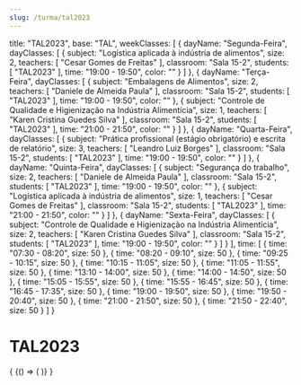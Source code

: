 ```yaml
---
slug: /turma/tal2023
---
```

  title: "TAL2023",
  base: "TAL",
  weekClasses: [
    {
      dayName: "Segunda-Feira",
      dayClasses: [
        {
          subject: "Logística aplicada à indústria de alimentos",
          size: 2,
          teachers: [
            "Cesar Gomes de Freitas"
          ],
          classroom: "Sala 15-2",
          students: [
            "TAL2023"
          ],
          time: "19:00 - 19:50",
          color: ""
        }
      ]
    },
    {
      dayName: "Terça-Feira",
      dayClasses: [
        {
          subject: "Embalagens de Alimentos",
          size: 2,
          teachers: [
            "Daniele de Almeida Paula"
          ],
          classroom: "Sala 15-2",
          students: [
            "TAL2023"
          ],
          time: "19:00 - 19:50",
          color: ""
        },
        {
          subject: "Controle de Qualidade e Higienização na Indústria Alimentícia",
          size: 1,
          teachers: [
            "Karen Cristina Guedes Silva"
          ],
          classroom: "Sala 15-2",
          students: [
            "TAL2023"
          ],
          time: "21:00 - 21:50",
          color: ""
        }
      ]
    },
    {
      dayName: "Quarta-Feira",
      dayClasses: [
        {
          subject: "Prática profissional (estágio obrigatório) e escrita de relatório",
          size: 3,
          teachers: [
            "Leandro Luiz Borges"
          ],
          classroom: "Sala 15-2",
          students: [
            "TAL2023"
          ],
          time: "19:00 - 19:50",
          color: ""
        }
      ]
    },
    {
      dayName: "Quinta-Feira",
      dayClasses: [
        {
          subject: "Segurança do trabalho",
          size: 2,
          teachers: [
            "Daniele de Almeida Paula"
          ],
          classroom: "Sala 15-2",
          students: [
            "TAL2023"
          ],
          time: "19:00 - 19:50",
          color: ""
        },
        {
          subject: "Logística aplicada à indústria de alimentos",
          size: 1,
          teachers: [
            "Cesar Gomes de Freitas"
          ],
          classroom: "Sala 15-2",
          students: [
            "TAL2023"
          ],
          time: "21:00 - 21:50",
          color: ""
        }
      ]
    },
    {
      dayName: "Sexta-Feira",
      dayClasses: [
        {
          subject: "Controle de Qualidade e Higienização na Indústria Alimentícia",
          size: 2,
          teachers: [
            "Karen Cristina Guedes Silva"
          ],
          classroom: "Sala 15-2",
          students: [
            "TAL2023"
          ],
          time: "19:00 - 19:50",
          color: ""
        }
      ]
    }
  ],
  time: [
    {
      time: "07:30 - 08:20",
      size: 50
    },
    {
      time: "08:20 - 09:10",
      size: 50
    },
    {
      time: "09:25 - 10:15",
      size: 50
    },
    {
      time: "10:15 - 11:05",
      size: 50
    },
    {
      time: "11:05 - 11:55",
      size: 50
    },
    {
      time: "13:10 - 14:00",
      size: 50
    },
    {
      time: "14:00 - 14:50",
      size: 50
    },
    {
      time: "15:05 - 15:55",
      size: 50
    },
    {
      time: "15:55 - 16:45",
      size: 50
    },
    {
      time: "16:45 - 17:35",
      size: 50
    },
    {
      time: "19:00 - 19:50",
      size: 50
    },
    {
      time: "19:50 - 20:40",
      size: 50
    },
    {
      time: "21:00 - 21:50",
      size: 50
    },
    {
      time: "21:50 - 22:40",
      size: 50
    }
  ]
}

# TAL2023

<div>
  {
    <BrowserOnly>
      {() => (
        <Grid
          title={data.title}
          weekClasses={data.weekClasses}
          time={data.time}
        />
      )}
    </BrowserOnly>
  }
</div>
